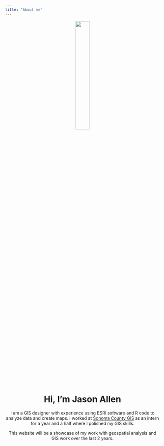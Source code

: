 ```yaml
---
title: "About me"
---
```


<center>
![](./img/IMG_2492.jpg){width=30%}
</center>

<center>
# Hi, I'm Jason Allen
</center>

<center>
I am a GIS designer with experience using ESRI software and R code to analyze data and create maps. I worked at [Sonoma County GIS](https://gis-sonomacounty.hub.arcgis.com/) as an intern for a year and a half where I polished my GIS skills.

This website will be a showcase of my work with geospatial analysis and GIS work over the last 2 years.
</center>
